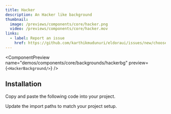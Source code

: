 ```yaml
---
title: Hacker
description: An Hacker like background
thumbnail:
  image: /previews/components/core/hacker.png
  video: /previews/components/core/hacker.mov
links:
  - label: Report an issue
    href: https://github.com/karthikmudunuri/eldoraui/issues/new/choose
---
```


<ComponentPreview
  name="demos/components/core/backgrounds/hackerbg"
  preview={`<HackerBackground/>`}
/>

## Installation

<Steps>
  
  <Step>Copy and paste the following code into your project.</Step>
  <ComponentSource name="components/core/default/hackerbg" />
  
  <Step>Update the import paths to match your project setup.</Step>

</Steps>

